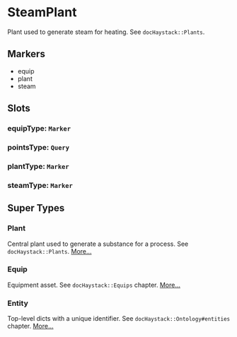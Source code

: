 # SteamPlant
Plant used to generate steam for heating.
See `docHaystack::Plants`.
## Markers
- equip
- plant
- steam

## Slots

### equipType: `Marker`

### pointsType: `Query`

### plantType: `Marker`

### steamType: `Marker`


## Super Types
### Plant
Central plant used to generate a substance for a process.
See `docHaystack::Plants`. 
[More...](./Plant)

### Equip
Equipment asset.
See `docHaystack::Equips` chapter. 
[More...](./Equip)

### Entity
Top-level dicts with a unique identifier.
See `docHaystack::Ontology#entities` chapter. 
[More...](./Entity)


